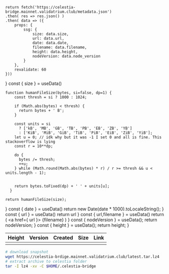 
    return fetch('https://celestia-bridge.mainnet.validatrium.club/metadata.json')
    .then( res => res.json() )
    .then( data => ({
        props: {
            ssg: {
                size: data.size,
                url: data.url,
                date: data.date,
                filename: data.filename,
                height: data.height,
                nodeVersion: data.node_version
            }
        },
        revalidate: 60
    }))
}
    const { size } = useData()

    function humanFileSize(bytes, si=false, dp=1) {
        const thresh = si ? 1000 : 1024;
      
        if (Math.abs(bytes) < thresh) {
          return bytes + ' B';
        }
      
        const units = si 
          ? ['kB', 'MB', 'GB', 'TB', 'PB', 'EB', 'ZB', 'YB'] 
          : ['KiB', 'MiB', 'GiB', 'TiB', 'PiB', 'EiB', 'ZiB', 'YiB'];
        let u = 0; // idk why but it was -1 I set 0 and all is fine. This stackoverflow is lying 
        const r = 10**dp;
      
        do {
          bytes /= thresh;
          ++u;
        } while (Math.round(Math.abs(bytes) * r) / r >= thresh && u < units.length - 1);
      
      
        return bytes.toFixed(dp) + ' ' + units[u];
      }

    return humanFileSize(size);
}
    const { date } = useData()
    return new Date(date * 1000).toLocaleString();
}
    const { url } = useData()
    return url
}
    const { url,filename } = useData()
    return (
        <a href={ url }> {filename} </a>
    )
}
    const { nodeVersion } = useData();
    return nodeVersion;
}
    const { height } = useData();
    return height;
}

| Height   | Version | Created | Size | Link |
| :----- | :---- | :---- | :---- | :----| 
| <Height />    |  <Version />   |   <CreationDate /> | <Size /> | <DownloadLink />

```bash copy
# download snapshot
wget https://celestia-brdige.mainnet.validatrium.club/latest.tar.lz4
# extract archive to celestia folder
tar -I lz4 -xv -C $HOME/.celestia-bridge
```

